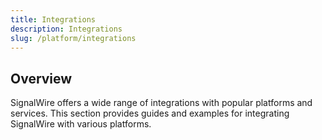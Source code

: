 ```yaml
---
title: Integrations
description: Integrations
slug: /platform/integrations
---
```


## Overview

SignalWire offers a wide range of integrations with popular platforms and services. This section provides guides and examples for integrating SignalWire with various platforms.

<DocCardList />
